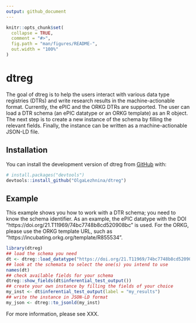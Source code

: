 ```yaml
---
output: github_document
---
```


<!-- README.md is generated from README.Rmd. Please edit that file -->

```r
knitr::opts_chunk$set(
  collapse = TRUE,
  comment = "#>",
  fig.path = "man/figures/README-",
  out.width = "100%"
)
```

# dtreg

<!-- badges: start -->
<!-- badges: end -->

The goal of dtreg is to help the users interact with various data type registries (DTRs) and write research results in the machine-actionable format. Currently, the ePIC and the ORKG DTRs are supported. 
The user can load a DTR schema (an ePIC datatype or an ORKG template) as an R object.
The next step is to create a new instance of the schema by filling the relevant fields.
Finally, the instance can be written as a machine-actionable JSON-LD file. 

## Installation

You can install the development version of dtreg from [GitHub](https://github.com/) with:

``` r
# install.packages("devtools")
devtools::install_github("OlgaLezhnina/dtreg")
```

## Example

This example shows you how to work with a DTR schema; you need to know the schema identifier.
As an example, the ePIC datatype with the DOI "https://doi.org/21.T11969/74bc7748b8cd520908bc" is used.
For the ORKG, please use the ORKG template URL, such as "https://incubating.orkg.org/template/R855534".

```r
library(dtreg)
## load the schema you need
dt <- dtreg::load_datatype("https://doi.org/21.T11969/74bc7748b8cd520908bc")
## look at the schemata to select the one(s) you intend to use
names(dt)
## check available fields for your schema
dtreg::show_fields(dt$inferential_test_output())
## create your own instance by filling the fields of your choice
my_inst <- dt$inferential_test_output(label = "my_results")
## write the instance in JSON-LD format
my_json <- dtreg::to_jsonld(my_inst)
```

For more information, please see XXX.
